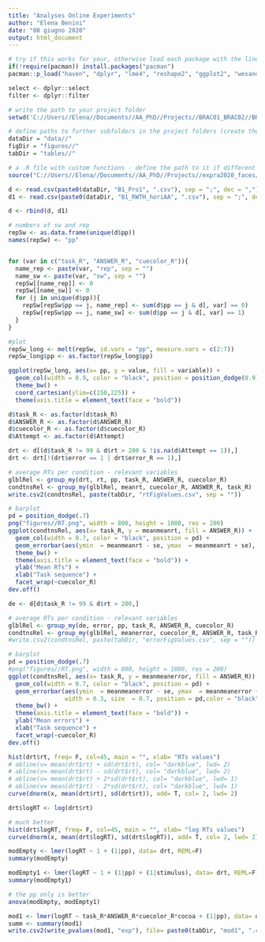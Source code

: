 ```yaml
---
title: "Analyses Online Experiments"
author: "Elena Benini"
date: "08 giugno 2020"
output: html_document
---
```


```r

# try if this works for your, otherwise load each package with the line below
if(!require(pacman)) install.packages("pacman")
pacman::p_load("haven", "dplyr", "lme4", "reshape2", "ggplot2", "wesanderson", "afex")

select <- dplyr::select
filter <- dplyr::filter

# write the path to your project folder
setwd('C://Users//Elena//Documents//AA_PhD//Projects//BRAC01_BRAC02//BRAC01-FirstOnline')

# define paths to further subfolders in the project folders (create them first)
dataDir = "data//"
figDir = "figures//"
tabDir = "tables//"

# a .R file with custom functions - define the path to it if different from the working directory
source("C://Users//Elena//Documents//AA_PhD//Projects//expra2020_faces//modelsFun.R")
```

```r
d <- read.csv(paste0(dataDir, "B1_Pro1", ".csv"), sep = ";", dec = ",")
d1 <- read.csv(paste0(dataDir, "B1_RWTH_horiAA", ".csv"), sep = ";", dec = ",")

d <- rbind(d, d1)
```


```r
# numbers of sw and rep
repSw <- as.data.frame(unique(d$pp))
names(repSw) <- "pp"


for (var in c("task_R", "ANSWER_R", "cuecolor_R")){  
  name_rep <- paste(var, "rep", sep = "")
  name_sw <- paste(var, "sw", sep = "")
  repSw[[name_rep]] <- 0
  repSw[[name_sw]] <- 0
  for (j in unique(d$pp)){
    repSw[repSw$pp == j, name_rep] <- sum(d$pp == j & d[, var] == 0)
    repSw[repSw$pp == j, name_sw] <- sum(d$pp == j & d[, var] == 1)
  }
}

#plot
repSw_long <- melt(repSw, id.vars = "pp", measure.vars = c(2:7))
repSw_long$pp <- as.factor(repSw_long$pp)

ggplot(repSw_long, aes(x= pp, y = value, fill = variable)) +
  geom_col(width = 0.9, color = "black", position = position_dodge(0.9)) +
  theme_bw() +
  coord_cartesian(ylim=c(150,225)) +
  theme(axis.title = element_text(face = "bold"))

```

```r

d$task_R <- as.factor(d$task_R)
d$ANSWER_R <- as.factor(d$ANSWER_R)
d$cuecolor_R <- as.factor(d$cuecolor_R)
d$Attempt <- as.factor(d$Attempt)

drt <- d[(d$task_R != 99 & d$rt > 200 & !is.na(d$Attempt == 1)),]
drt <- drt[!(drt$error == 1 | drt$error_R == 1),]

# average RTs per condition - relevant variables 
glblRel <- group_my(drt, rt, pp, task_R, ANSWER_R, cuecolor_R)
condtnsRel <- group_my(glblRel, meanrt, cuecolor_R, ANSWER_R, task_R)
write.csv2(condtnsRel, paste(tabDir, "rtFigValues.csv", sep = ""))

# barplot
pd = position_dodge(.7)
png("figures//RT.png", width = 800, height = 1000, res = 200)
ggplot(condtnsRel, aes(x= task_R, y = meanmeanrt, fill = ANSWER_R)) +
  geom_col(width = 0.7, color = "black", position = pd) +
  geom_errorbar(aes(ymin  = meanmeanrt - se, ymax  = meanmeanrt + se), width = 0.3, size  = 0.7, position = pd,color = "black") +
  theme_bw() +
  theme(axis.title = element_text(face = "bold")) +
  ylab("Mean RTs") +
  xlab("Task sequence") +
  facet_wrap(~cuecolor_R)
dev.off()

```

```r

de <- d[d$task_R != 99 & d$rt > 200,]

# average RTs per condition - relevant variables 
glblRel <- group_my(de, error, pp, task_R, ANSWER_R, cuecolor_R)
condtnsRel <- group_my(glblRel, meanerror, cuecolor_R, ANSWER_R, task_R)
#write.csv2(condtnsRel, paste(tabDir, "errorFigValues.csv", sep = ""))

# barplot
pd = position_dodge(.7)
#png("figures//RT.png", width = 800, height = 1000, res = 200)
ggplot(condtnsRel, aes(x= task_R, y = meanmeanerror, fill = ANSWER_R)) +
  geom_col(width = 0.7, color = "black", position = pd) +
  geom_errorbar(aes(ymin  = meanmeanerror - se, ymax  = meanmeanerror + se),
                width = 0.3, size  = 0.7, position = pd,color = "black") +
  theme_bw() +
  theme(axis.title = element_text(face = "bold")) +
  ylab("Mean errors") +
  xlab("Task sequence") +
  facet_wrap(~cuecolor_R)
dev.off()

```

```r

hist(drt$rt, freq= F, col=45, main = "", xlab= "RTs values")
# abline(v= mean(drt$rt) + sd(drt$rt), col= "darkblue", lwd= 2)
# abline(v= mean(drt$rt) - sd(drt$rt), col= "darkblue", lwd= 2)
# abline(v= mean(drt$rt) + 2*sd(drt$rt), col= "darkblue", lwd= 1)
# abline(v= mean(drt$rt) - 2*sd(drt$rt), col= "darkblue", lwd= 1)
curve(dnorm(x, mean(drt$rt), sd(drt$rt)), add= T, col= 2, lwd= 2)

drt$logRT <- log(drt$rt)

# much better
hist(drt$logRT, freq= F, col=45, main = "", xlab= "log RTs values")
curve(dnorm(x, mean(drt$logRT), sd(drt$logRT)), add= T, col= 2, lwd= 2)

```

```r

modEmpty <- lmer(logRT ~ 1 + (1|pp), data= drt, REML=F)
summary(modEmpty)

modEmpty1 <- lmer(logRT ~ 1 + (1|pp) + (1|stimulus), data= drt, REML=F)
summary(modEmpty1)

# the pp only is better
anova(modEmpty, modEmpty1)

```


```r
mod1 <- lmer(logRT ~ task_R*ANSWER_R*cuecolor_R*cocoa + (1|pp), data= drt, REML=F)
summ <- summary(mod1)
write.csv2(write_pvalues(mod1, "exp"), file= paste0(tabDir, "mod1", ".csv"))
```

